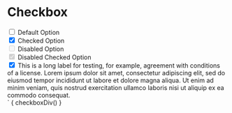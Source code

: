 
<Meta title="Form/Checkbox" />

# Checkbox

<div class="checkbox-container" style="display:flex;flex-direction:column;">
  <label class="checkbox">
    <input type="checkbox">
    <span class="checkbox-label">Default Option</span>
  </label>
  <label class="checkbox">
    <input type="checkbox" checked>
    <span class="checkbox-label">Checked Option</span>
  </label>
  <label class="checkbox">
    <input type="checkbox" disabled>
    <span class="checkbox-label">Disabled Option</span>
  </label>
  <label class="checkbox"><input type="checkbox" checked disabled>
    <span class="checkbox-label">Disabled Checked Option</span>
  </label>
  <label class="checkbox">
    <input type="checkbox" checked>
    <span class="checkbox-label">This is a long label for testing, for example,
    agreement with conditions of a license. Lorem ipsum dolor sit amet, consectetur
    adipiscing elit, sed do eiusmod tempor incididunt ut labore et dolore magna aliqua.
    Ut enim ad minim veniam, quis nostrud exercitation ullamco laboris nisi ut aliquip
    ex ea commodo consequat. </span>
  </label>
</div>`

<Preview mdxSource={checkboxDiv()}>
  <Story name="Default" height="200px" parameters={{
    design: figmaConfig('603%3A3')
  }}>{
    checkboxDiv()
  }</Story>
</Preview>

